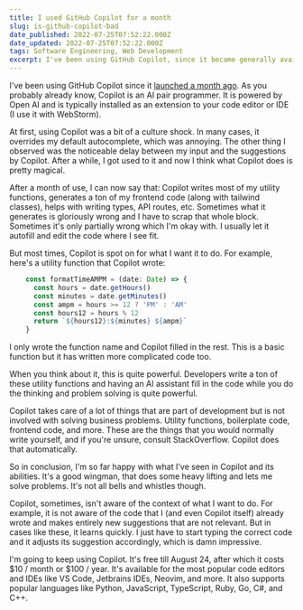 ```yaml
---
title: I used GitHub Copilot for a month
slug: is-github-copilot-bad
date_published: 2022-07-25T07:52:22.000Z
date_updated: 2022-07-25T07:52:22.000Z
tags: Software Engineering, Web Development
excerpt: I've been using GitHub Copilot, since it became generally available a month ago. Here's my experience using it for the past month.
---
```


I've been using GitHub Copilot since it [launched a month ago](https://github.blog/2022-06-21-github-copilot-is-generally-available-to-all-developers/). As you probably already know, Copilot is an AI pair programmer. It is powered by Open AI and is typically installed as an extension to your code editor or IDE (I use it with WebStorm).

At first, using Copilot was a bit of a culture shock. In many cases, it overrides my default autocomplete, which was annoying. The other thing I observed was the noticeable delay between my input and the suggestions by Copilot. After a while, I got used to it and now I think what Copilot does is pretty magical.

After a month of use, I can now say that: Copilot writes most of my utility functions, generates a ton of my frontend code (along with tailwind classes), helps with writing types, API routes, etc. Sometimes what it generates is gloriously wrong and I have to scrap that whole block. Sometimes it's only partially wrong which I'm okay with. I usually let it autofill and edit the code where I see fit.

But most times, Copilot is spot on for what I want it to do. For example, here's a utility function that Copilot wrote:

```typescript
    const formatTimeAMPM = (date: Date) => {
      const hours = date.getHours()
      const minutes = date.getMinutes()
      const ampm = hours >= 12 ? 'PM' : 'AM'
      const hours12 = hours % 12
      return `${hours12}:${minutes} ${ampm}`
    }
```

I only wrote the function name and Copilot filled in the rest. This is a basic function but it has written more complicated code too.

When you think about it, this is quite powerful. Developers write a ton of these utility functions and having an AI assistant fill in the code while you do the thinking and problem solving is quite powerful.

Copilot takes care of a lot of things that are part of development but is not involved with solving business problems. Utility functions, boilerplate code, frontend code, and more. These are the things that you would normally write yourself, and if you're unsure, consult StackOverflow. Copilot does that automatically.

So in conclusion, I'm so far happy with what I've seen in Copilot and its abilities. It's a good wingman, that does some heavy lifting and lets me solve problems. It's not all bells and whistles though.

Copilot, sometimes, isn't aware of the context of what I want to do. For example, it is not aware of the code that I (and even Copilot itself) already wrote and makes entirely new suggestions that are not relevant. But in cases like these, it learns quickly. I just have to start typing the correct code and it adjusts its suggestion accordingly, which is damn impressive.

I'm going to keep using Copilot. It's free till August 24, after which it costs $10 / month or $100 / year. It's available for the most popular code editors and IDEs like VS Code, Jetbrains IDEs, Neovim, and more. It also supports popular languages like Python, JavaScript, TypeScript, Ruby, Go, C#, and C++.
